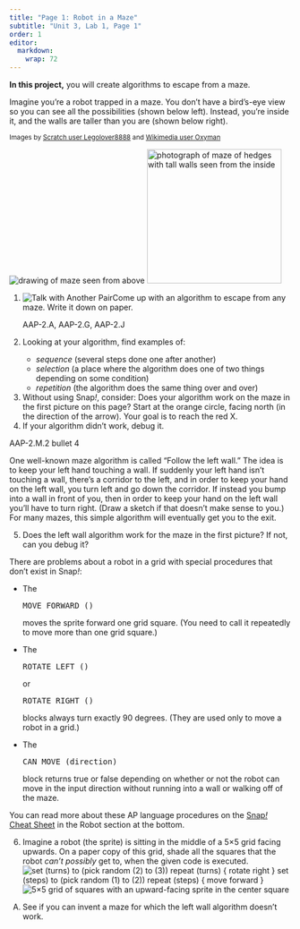 ```yaml
---
title: "Page 1: Robot in a Maze"
subtitle: "Unit 3, Lab 1, Page 1"
order: 1
editor: 
  markdown: 
    wrap: 72
---
```


::: learn
**In this project,** you will create algorithms to escape
from a maze.
:::



Imagine you're a robot trapped in a maze. You don't have a bird's-eye
view so you can see all the possibilities (shown below left). Instead,
you're inside it, and the walls are taller than you are (shown below
right).<br />

::: sidenote
<small>Images by
<a href="https://en.scratch-wiki.info/wiki/File:Snip20150724_4.png" title="Image by Scratch user Legolover8888" target="_blank">Scratch
user Legolover8888</a> and
<a href="https://commons.wikimedia.org/wiki/File:Inside_the_maze,_Bridge_End_Garden_-_geograph.org.uk_-_819539.jpg" title="Image by Wikimedia user Oxyman"  target="_blank">Wikimedia
user Oxyman</a></small>
:::

<img src="img/2-complexity/maze-above.png" title="drawing of maze seen from above" alt="drawing of maze seen from above" class="ms-4"/>
<img src="img/2-complexity/maze-inside.jpg" title="photograph of maze of hedges with tall walls seen from the inside" alt="photograph of maze of hedges with tall walls seen from the inside" class="ms-4" width="240"/>



::: forYouToDo
<ol>

<li><img src="img/icons/talk-with-another-pair.png" title="Talk with Another Pair" alt="Talk with Another Pair" class="inline"/>Come
up with an algorithm to escape from any maze. Write it down on
paper.</li>

::: ap-standard
AAP-2.A, AAP-2.G, AAP-2.J
:::

<li>

Looking at your algorithm, find examples of:

<ul>

<li><em>sequence</em> (several steps done one after another)</li>

<li><em>selection</em> (a place where the algorithm does one of two
things depending on some condition)</li>

<li><em>repetition</em> (the algorithm does the same thing over and
over)</li>

</ul>

</li>

<li>Without using Snap<em>!</em>, consider: Does your algorithm work on
the maze in the first picture on this page? Start at the orange circle,
facing north (in the direction of the arrow). Your goal is to reach the
red X.</li>

<li>If your algorithm didn't work, debug it.</li>

</ol>
:::

::: ap-standard
AAP-2.M.2 bullet 4
:::

One well-known maze algorithm is called "Follow the left wall." The
idea is to keep your left hand touching a wall. If suddenly your left
hand isn't touching a wall, there's a corridor to the left, and in order
to keep your hand on the left wall, you turn left and go down the
corridor. If instead you bump into a wall in front of you, then in order
to keep your hand on the left wall you'll have to turn right. (Draw a
sketch if that doesn't make sense to you.) For many mazes, this simple
algorithm will eventually get you to the exit.

::: forYouToDo
<ol start="5">

<li>Does the left wall algorithm work for the maze in the first picture?
If not, can you debug it?</li>

</ol>
:::

::: examFullWidth


There are problems about a robot in a grid with special procedures that
don't exist in Snap<em>!</em>:

<ul>

<li>

The

```{=html}
<pre class="inline">MOVE_FORWARD ()</pre>
```
moves the sprite forward one grid square. (You need to call it
repeatedly to move more than one grid square.)

</li>

<li>

The

```{=html}
<pre class="inline">ROTATE_LEFT ()</pre>
```
or

```{=html}
<pre class="inline">ROTATE_RIGHT ()</pre>
```
blocks always turn exactly 90 degrees. (They are used only to move a
robot in a grid.)

</li>

<li>

The

```{=html}
<pre class="inline">CAN_MOVE (direction)</pre>
```
block returns true or false depending on whether or not the robot can
move in the input direction without running into a wall or walking off
of the maze.

</li>

</ul>

You can read more about these AP language procedures on the
<a href="cur/snap-cheat-sheet.html?course=bjc4nyc.html&novideo&noassignment" title="Snap! Cheat Sheet" target="_blank">Snap<em>!</em>
Cheat Sheet</a> in the Robot section at the bottom.


:::

::: forYouToDo
<ol start="6">

<li>Imagine a robot (the sprite) is sitting in the middle of a 5×5 grid
facing upwards. On a paper copy of this grid, shade all the squares that
the robot <em>can't possibly</em> get to, when the given code is
executed.<br />
<img src="img/3-lists/robot-question-1.png" title="set (turns) to (pick random (2) to (3))
repeat (turns) {
rotate right
}
set (steps) to (pick random (1) to (2))
repeat (steps) {
move forward
}" alt="set (turns) to (pick random (2) to (3))
repeat (turns) {
rotate right
}
set (steps) to (pick random (1) to (2))
repeat (steps) {
move forward
}" class="ms-4"/>
<img src="img/3-lists/robot-question-1-grid.png" title="5×5 grid of squares with an upward-facing sprite in the center square" alt="5×5 grid of squares with an upward-facing sprite in the center square" class="ms-4 noshadow"/></li>

</ol>
:::

::: takeItFurther
<ol type="A">

<li>See if you can invent a maze for which the left wall algorithm
doesn't work.</li>

</ol>
:::
